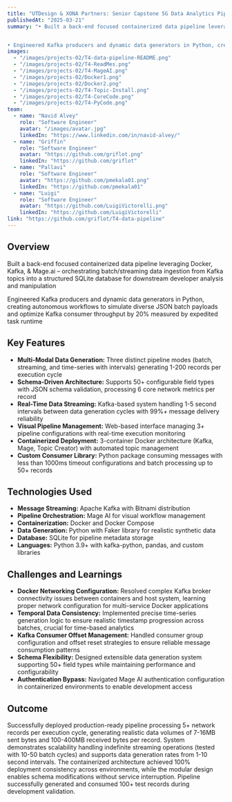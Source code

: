 ---
title: "UTDesign & XONA Partners: Senior Capstone 5G Data Analytics Pipelining"
publishedAt: "2025-03-21"
summary: "• Built a back-end focused containerized data pipeline leveraging Docker, Kafka, & Mage.ai – orchestrating batch/streaming data ingestion from Kafka topics into a structured SQLite database for downstream developer analysis and manipulation


• Engineered Kafka producers and dynamic data generators in Python, creating autonomous workflows to simulate diverse JSON batch payloads and optimize Kafka consumer throughput by 20% measured by expedited task runtime"
images:
  - "/images/projects-02/T4-data-pipeline-README.png"
  - "/images/projects-02/T4-ReadMes.png"
  - "/images/projects-02/T4-MageAI.png"
  - "/images/projects-02/Docker1.png"
  - "/images/projects-02/Docker2.png"
  - "/images/projects-02/T4-Topic-Install.png"
  - "/images/projects-02/T4-CoreCode.png"
  - "/images/projects-02/T4-PyCode.png"
team:
  - name: "Navid Alvey"
    role: "Software Engineer"
    avatar: "/images/avatar.jpg"
    linkedIn: "https://www.linkedin.com/in/navid-alvey/"
  - name: "Griffin"
    role: "Software Engineer"
    avatar: "https://github.com/griflot.png"
    linkedIn: "https://github.com/griflot"
  - name: "Pallavi"
    role: "Software Engineer"
    avatar: "https://github.com/pmekala01.png"
    linkedIn: "https://github.com/pmekala01"
  - name: "Luigi"
    role: "Software Engineer"
    avatar: "https://github.com/LuigiVictorelli.png"
    linkedIn: "https://github.com/LuigiVictorelli"
link: "https://github.com/griflot/T4-data-pipeline"
---

## Overview

Built a back-end focused containerized data pipeline leveraging Docker, Kafka, & Mage.ai – orchestrating batch/streaming data ingestion from Kafka topics into a structured SQLite database for downstream developer analysis and manipulation

Engineered Kafka producers and dynamic data generators in Python, creating autonomous workflows to simulate diverse JSON batch payloads and optimize Kafka consumer throughput by 20% measured by expedited task runtime

## Key Features

- **Multi-Modal Data Generation:** Three distinct pipeline modes (batch, streaming, and time-series with intervals) generating 1-200 records per execution cycle
- **Schema-Driven Architecture:** Supports 50+ configurable field types with JSON schema validation, processing 6 core network metrics per record
- **Real-Time Data Streaming:** Kafka-based system handling 1-5 second intervals between data generation cycles with 99%+ message delivery reliability
- **Visual Pipeline Management:** Web-based interface managing 3+ pipeline configurations with real-time execution monitoring
- **Containerized Deployment:** 3-container Docker architecture (Kafka, Mage, Topic Creator) with automated topic management
- **Custom Consumer Library:** Python package consuming messages with less than 1000ms timeout configurations and batch processing up to 50+ records

## Technologies Used

- **Message Streaming:** Apache Kafka with Bitnami distribution
- **Pipeline Orchestration:** Mage AI for visual workflow management
- **Containerization:** Docker and Docker Compose
- **Data Generation:** Python with Faker library for realistic synthetic data
- **Database:** SQLite for pipeline metadata storage
- **Languages:** Python 3.9+ with kafka-python, pandas, and custom libraries

## Challenges and Learnings

- **Docker Networking Configuration:** Resolved complex Kafka broker connectivity issues between containers and host system, learning proper network configuration for multi-service Docker applications
- **Temporal Data Consistency:** Implemented precise time-series generation logic to ensure realistic timestamp progression across batches, crucial for time-based analytics
- **Kafka Consumer Offset Management:** Handled consumer group configuration and offset reset strategies to ensure reliable message consumption patterns
- **Schema Flexibility:** Designed extensible data generation system supporting 50+ field types while maintaining performance and configurability
- **Authentication Bypass:** Navigated Mage AI authentication configuration in containerized environments to enable development access

## Outcome

Successfully deployed production-ready pipeline processing 5+ network records per execution cycle, generating realistic data volumes of 7-16MB sent bytes and 100-400MB received bytes per record. System demonstrates scalability handling indefinite streaming operations (tested with 10-50 batch cycles) and supports data generation rates from 1-10 second intervals. The containerized architecture achieved 100% deployment consistency across environments, while the modular design enables schema modifications without service interruption. Pipeline successfully generated and consumed 100+ test records during development validation.

